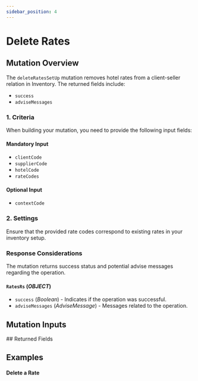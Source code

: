 ```yaml
---
sidebar_position: 4
---
```



# Delete Rates

## Mutation Overview

The `deleteRatesSetUp` mutation removes hotel rates from a client-seller relation in Inventory. The returned fields include:

* `success`
* `adviseMessages`

### 1. Criteria

When building your mutation, you need to provide the following input fields:

#### Mandatory Input
* `clientCode`
* `supplierCode`
* `hotelCode`
* `rateCodes`

#### Optional Input
* `contextCode`

### 2. Settings

Ensure that the provided rate codes correspond to existing rates in your inventory setup.

### Response Considerations

The mutation returns success status and potential advise messages regarding the operation.

#### `RatesRs` (*OBJECT*)
* `success` (*Boolean*) - Indicates if the operation was successful.
* `adviseMessages` (*AdviseMessage*) - Messages related to the operation.

## Mutation Inputs

<InventoryRateSetupDeleteInput />
## Returned Fields

<RatesRs />


## Examples

#### Delete a Rate

<GraphqlSample query={deleteRatesSetUpMutation} variables={deleteRatesSetUpVariables} />